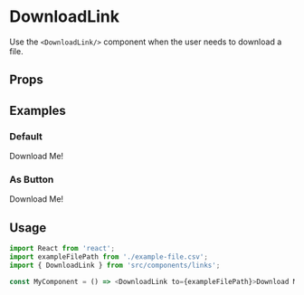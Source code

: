 
<Meta title="Links|DownloadLink" component={DownloadLink} />

# DownloadLink

Use the `<DownloadLink/>` component when the user needs to download a file.

## Props

<Props of={DownloadLink} />

## Examples

### Default

<Preview>
  <DownloadLink to={exampleFilePath}>Download Me!</DownloadLink>
</Preview>

### As Button

<Preview>
  <DownloadLink as={Button} to={exampleFilePath} primary>
    Download Me!
  </DownloadLink>
</Preview>

## Usage

```js
import React from 'react';
import exampleFilePath from './example-file.csv';
import { DownloadLink } from 'src/components/links';

const MyComponent = () => <DownloadLink to={exampleFilePath}>Download Me!</DownloadLink>;
```
